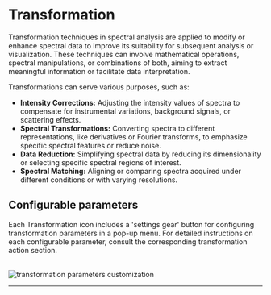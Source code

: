 

# Transformation

Transformation techniques in spectral analysis are applied to modify or enhance spectral data to improve its suitability for subsequent analysis or visualization. These techniques can involve mathematical operations, spectral manipulations, or combinations of both, aiming to extract meaningful information or facilitate data interpretation.

Transformations can serve various purposes, such as:

- **Intensity Corrections:** Adjusting the intensity values of spectra to compensate for instrumental variations, background signals, or scattering effects.
- **Spectral Transformations:** Converting spectra to different representations, like derivatives or Fourier transforms, to emphasize specific spectral features or reduce noise.
- **Data Reduction:** Simplifying spectral data by reducing its dimensionality or selecting specific spectral regions of interest.
- **Spectral Matching:** Aligning or comparing spectra acquired under different conditions or with varying resolutions.

## Configurable parameters

Each Transformation icon includes a 'settings gear' button for configuring transformation parameters in a pop-up menu. For detailed instructions on each configurable parameter, consult the corresponding transformation action section.

<br />
<Image
  src={`${imagePath}transformation_gear_parameters.png`}
  alt='transformation parameters customization'
  width={500}
  height={300}
/>

<br />
<hr />
<br />
<TransformationFooterLinks imagePath={imagePath} />

